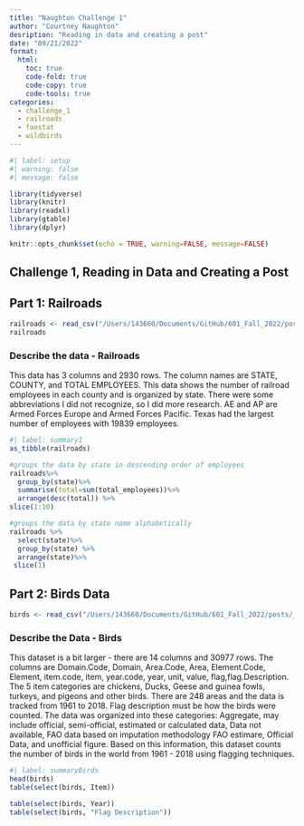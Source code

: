 ```yaml
---
title: "Naughton Challenge 1"
author: "Courtney Naughton"
desription: "Reading in data and creating a post"
date: "09/21/2022"
format:
  html:
    toc: true
    code-fold: true
    code-copy: true
    code-tools: true
categories:
  - challenge_1
  - railroads
  - faostat
  - wildbirds
---
```


```r
#| label: setup
#| warning: false
#| message: false

library(tidyverse)
library(knitr)
library(readxl)
library(gtable)
library(dplyr)

knitr::opts_chunk$set(echo = TRUE, warning=FALSE, message=FALSE)
```

## Challenge 1, Reading in Data and Creating a Post

## Part 1: Railroads
```r
railroads <- read_csv("/Users/143660/Documents/GitHub/601_Fall_2022/posts/_data/railroad_2012_clean_county.csv")
railroads
```


### Describe the data - Railroads

This data has 3 columns and 2930 rows. The column names are STATE, COUNTY, and TOTAL EMPLOYEES. This data shows the number of railroad employees in each county and is organized by state. There were some abbreviations I did not recognize, so I did more research. AE and AP are Armed Forces Europe and Armed Forces Pacific. Texas had the largest number of employees with 19839 employees.

```r
#| label: summary1
as_tibble(railroads)

#groups the data by state in descending order of employees
railroads%>%
  group_by(state)%>%
  summarise(total=sum(total_employees))%>%
  arrange(desc(total)) %>%
slice(1:10)

#groups the data by state name alphabetically
railroads %>%
  select(state)%>%
  group_by(state) %>%
  arrange(state)%>%
 slice(1)


```

## Part 2: Birds Data

```r
birds <- read_csv("/Users/143660/Documents/GitHub/601_Fall_2022/posts/_data/birds.csv")
```

### Describe the Data - Birds

This dataset is a bit larger - there are 14 columns and 30977 rows. The columns are Domain.Code, Domain, Area.Code, Area, Element.Code, Element, item.code, item, year.code, year, unit, value, flag,flag.Description. The 5 item categories are chickens, Ducks, Geese and guinea fowls, turkeys, and pigeons and other birds. There are 248 areas and the data is tracked from 1961 to 2018. Flag description must be how the birds were counted. The data was organized into these categories: Aggregate, may include official, semi-official, estimated or calculated data, Data not available, FAO data based on imputation methodology FAO estimare, Official Data, and unofficial figure. Based on this information, this dataset counts the number of birds in the world from 1961 - 2018 using flagging techniques. 
```r
#| label: summaryBirds
head(birds)
table(select(birds, Item))

table(select(birds, Year))
table(select(birds, "Flag Description"))


```

